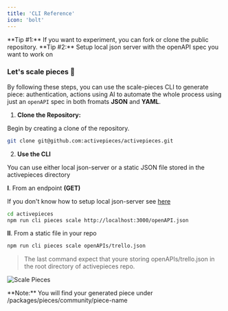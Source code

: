 ```yaml
---
title: 'CLI Reference'
icon: 'bolt'
---
```


<Tip>
  **Tip #1:** If you want to experiment, you can fork or clone the public
  repository.
</Tip>

<Tip>
  **Tip #2:** Setup local json server with the openAPI spec you want to work on
</Tip>

### Let's scale pieces 🚀

By following these steps, you can use the scale-pieces CLI to generate piece: authentication, actions
using AI to automate the whole process using just an `openAPI` spec in both fromats **JSON** and **YAML**.

1. **Clone the Repository:**

Begin by creating a clone of the repository.

```bash
git clone git@github.com:activepieces/activepieces.git
```

2. **Use the CLI**

You can use either local json-server or a static JSON file stored in the activepieces directory

**I**. From an endpoint **(GET)**

If you don't know how to setup local json-server see [here](https://www.npmjs.com/package/json-server)

```bash
cd activepieces
npm run cli pieces scale http://localhost:3000/openAPI.json
```

**II**. From a static file in your repo

```bash
npm run cli pieces scale openAPIs/trello.json
```

> The last command expect that youre storing openAPIs/trello.json in the root directory of activepieces repo.

![Scale Pieces](/resources/scale-pieces-cli.gif)

<Tip>
  **Note:** You will find your generated piece under /packages/pieces/community/piece-name
</Tip>
